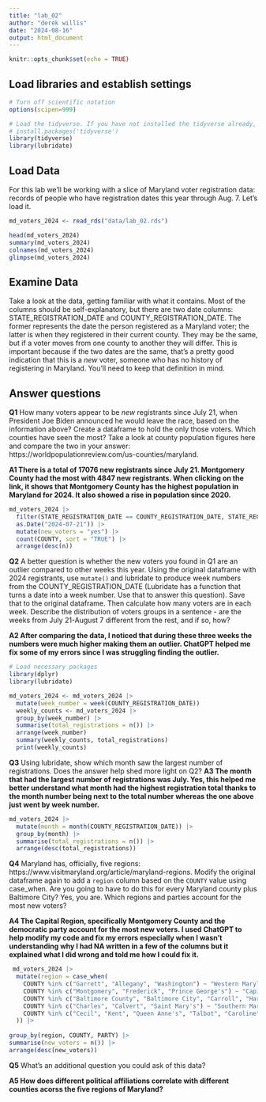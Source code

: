 ```yaml
---
title: "lab_02"
author: "derek willis"
date: "2024-08-16"
output: html_document
---
```


```r
knitr::opts_chunk$set(echo = TRUE)
```

## Load libraries and establish settings

```r
# Turn off scientific notation
options(scipen=999)

# Load the tidyverse. If you have not installed the tidyverse already, remove the # from the next line and run it first.  
# install.packages('tidyverse')
library(tidyverse)
library(lubridate)
```

## Load Data

For this lab we'll be working with a slice of Maryland voter registration data: records of people who have registration dates this year through Aug. 7. Let's load it.

```r
md_voters_2024 <- read_rds("data/lab_02.rds")
```


```r
head(md_voters_2024)
summary(md_voters_2024)
colnames(md_voters_2024)
glimpse(md_voters_2024)
```

## Examine Data

Take a look at the data, getting familiar with what it contains. Most of the columns should be self-explanatory, but there are two date columns: STATE_REGISTRATION_DATE and COUNTY_REGISTRATION_DATE. The former represents the date the person registered as a Maryland voter; the latter is when they registered in their current county. They may be the same, but if a voter moves from one county to another they will differ. This is important because if the two dates are the same, that's a pretty good indication that this is a *new* voter, someone who has no history of registering in Maryland. You'll need to keep that definition in mind.

## Answer questions

**Q1** How many voters appear to be *new* registrants since July 21, when President Joe Biden announced he would leave the race, based on the information above? Create a dataframe to hold the only those voters. Which counties have seen the most? Take a look at county population figures here and compare the two in your answer: https://worldpopulationreview.com/us-counties/maryland.

**A1 There is a total of 17076 new registrants since July 21. Montgomery County had the most with 4847 new registrants. When clicking on the link, it shows that Montgomery County has the highest population in Maryland for 2024. It also showed a rise in population since 2020.**



```r
md_voters_2024 |>
  filter(STATE_REGISTRATION_DATE == COUNTY_REGISTRATION_DATE, STATE_REGISTRATION_DATE >
  as.Date("2024-07-21")) |>
  mutate(new_voters = "yes") |>
  count(COUNTY, sort = "TRUE") |>
  arrange(desc(n))
```
  

**Q2** A better question is whether the new voters you found in Q1 are an outlier compared to other weeks this year. Using the original dataframe with 2024 registrants, use `mutate()` and lubridate to produce week numbers from the COUNTY_REGISTRATION_DATE (Lubridate has a function that turns a date into a week number. Use that to answer this question). Save that to the original dataframe. Then calculate how many voters are in each week. Describe the distribution of voters groups in a sentence - are the weeks from July 21-August 7 different from the rest, and if so, how?

**A2 After comparing the data, I noticed that during these three weeks the numbers were much higher making them an outlier. ChatGPT helped me fix some of my errors since I was struggling finding the outlier. **

```r
# Load necessary packages
library(dplyr)
library(lubridate)

md_voters_2024 <- md_voters_2024 |> 
  mutate(week_number = week(COUNTY_REGISTRATION_DATE))
  weekly_counts <- md_voters_2024 |> 
  group_by(week_number) |> 
  summarise(total_registrations = n()) |> 
  arrange(week_number)
  summary(weekly_counts, total_registrations)
  print(weekly_counts)
```

**Q3** Using lubridate, show which month saw the largest number of registrations. Does the answer help shed more light on Q2?
**A3 The month that had the largest number of registrations was July. Yes, this helped me better understand what month had the highest registration total thanks to the month number being next to the total number whereas the one above just went by week number.** 

```r
md_voters_2024 |>
  mutate(month = month(COUNTY_REGISTRATION_DATE)) |>  
  group_by(month) |> 
  summarise(total_registrations = n()) |>  
  arrange(desc(total_registrations)) 
```

**Q4** Maryland has, officially, five regions: https://www.visitmaryland.org/article/maryland-regions. Modify the original dataframe again to add a `region` column based on the `COUNTY` value using case_when. Are you going to have to do this for every Maryland county plus Baltimore City? Yes, you are. Which regions and parties account for the most new voters?

**A4 The Capital Region, specifically Montgomery County and the democratic party account for the most new voters. I used ChatGPT to help modify my code and fix my errors especially when I wasn't understanding why I had NA written in a few of the columns but it explained what I did wrong and told me how I could fix it.** 

```r
 md_voters_2024 |> 
  mutate(region = case_when(
    COUNTY %in% c("Garrett", "Allegany", "Washington") ~ "Western Maryland",
    COUNTY %in% c("Montgomery", "Frederick", "Prince George's") ~ "Capital Region",
    COUNTY %in% c("Baltimore County", "Baltimore City", "Carroll", "Harford", "Howard", "Anne Arundel") ~ "Central Maryland",
    COUNTY %in% c("Charles", "Calvert", "Saint Mary's") ~ "Southern Maryland",
    COUNTY %in% c("Cecil", "Kent", "Queen Anne's", "Talbot", "Caroline", "Dorchester", "Wicomico", "Worcester", "Somerset") ~ "Eastern Shore",
  )) |>
  
group_by(region, COUNTY, PARTY) |>
summarise(new_voters = n()) |>
arrange(desc(new_voters))
```

**Q5** What's an additional question you could ask of this data?

**A5 How does different political affiliations correlate with different counties acorss the five regions of Maryland?** 
